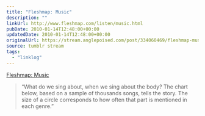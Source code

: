 ```yaml
---
title: "Fleshmap: Music"
description: ""
linkUrl: http://www.fleshmap.com/listen/music.html
pubDate: 2010-01-14T12:48:00+00:00
updatedDate: 2010-01-14T12:48:00+00:00
originalUrl: https://stream.anglepoised.com/post/334060469/fleshmap-music
source: tumblr stream
tags:
  - "linklog"
---
```


[Fleshmap: Music][1]

> &ldquo;What do we sing about, when we sing about the body? The chart below, based on a sample of thousands songs, tells the story. The size of a circle corresponds to how often that part is mentioned in each genre.&rdquo;

[1]: http://www.fleshmap.com/listen/music.html
